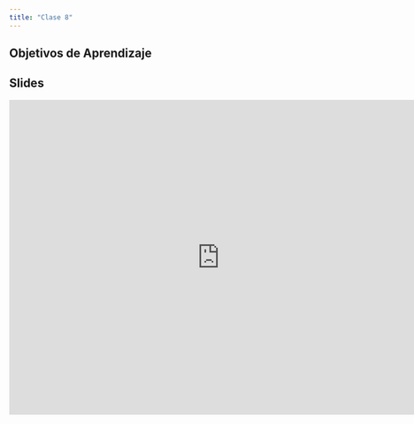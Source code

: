 ```yaml
---
title: "Clase 8"
---
```


## Objetivos de Aprendizaje



## Slides

<iframe src="https://docs.google.com/presentation/d/19Bh8MDNMR_S4LXOEeqJmShci3nPFioFPhUP57gfTxEk/embed?start=false&loop=false&delayms=3000" frameborder="0" width="760" height="569" allowfullscreen="true" mozallowfullscreen="true" webkitallowfullscreen="true"></iframe>


